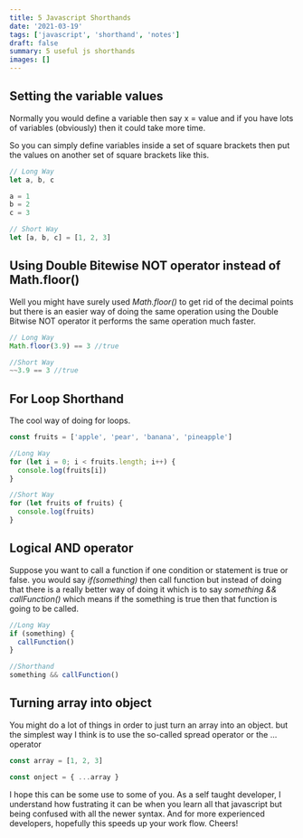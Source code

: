 ```yaml
---
title: 5 Javascript Shorthands
date: '2021-03-19'
tags: ['javascript', 'shorthand', 'notes']
draft: false
summary: 5 useful js shorthands
images: []
---
```


## Setting the variable values

Normally you would define a variable then say x = value and if you have lots of variables (obviously) then it could take more time.

So you can simply define variables inside a set of square brackets then put the values on another set of square brackets like this.

```javascript
// Long Way
let a, b, c

a = 1
b = 2
c = 3

// Short Way
let [a, b, c] = [1, 2, 3]
```

## Using Double Bitewise NOT operator instead of Math.floor()

Well you might have surely used _Math.floor()_ to get rid of the decimal points but there is an easier way of doing the same operation using the Double Bitwise NOT operator it performs the same operation much faster.

```javascript
// Long Way
Math.floor(3.9) == 3 //true

//Short Way
~~3.9 == 3 //true
```

## For Loop Shorthand

The cool way of doing for loops.

```javascript
const fruits = ['apple', 'pear', 'banana', 'pineapple']

//Long Way
for (let i = 0; i < fruits.length; i++) {
  console.log(fruits[i])
}

//Short Way
for (let fruits of fruits) {
  console.log(fruits)
}
```

## Logical AND operator

Suppose you want to call a function if one condition or statement is true or false. you would say _if(something)_ then call function but instead of doing that there is a really better way of doing it which is to say _something && callFunction()_ which means if the something is true then that function is going to be called.

```javascript
//Long Way
if (something) {
  callFunction()
}

//Shorthand
something && callFunction()
```

## Turning array into object

You might do a lot of things in order to just turn an array into an object. but the simplest way I think is to use the so-called spread operator or the ... operator

```javascript
const array = [1, 2, 3]

const onject = { ...array }
```

I hope this can be some use to some of you. As a self taught developer, I understand how fustrating it can be when you learn all that javascript but being confused with all the newer syntax. And for more experienced developers, hopefully this speeds up your work flow. Cheers!
